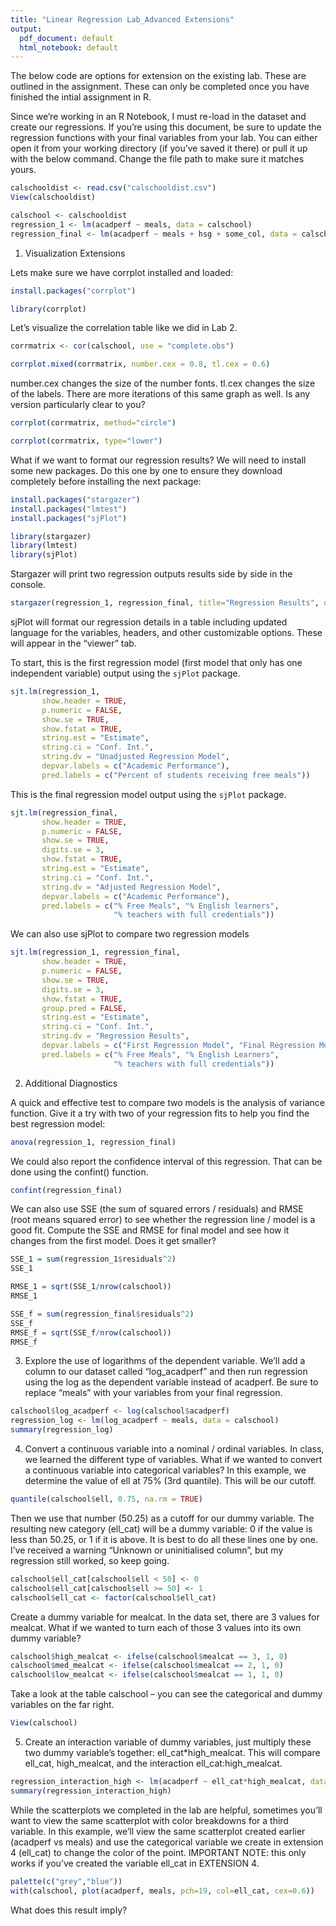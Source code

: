 ```yaml
---
title: "Linear Regression Lab_Advanced Extensions"
output:
  pdf_document: default
  html_notebook: default
---
```


The below code are options for extension on the existing lab. These are outlined in the assignment. 
These can only be completed once you have finished the intial assignment in R. 

Since we're working in an R Notebook, I must re-load in the dataset and create our regressions. If you're using this document, be sure to update the regression functions with your final variables from your lab. You can either open it from your working directory (if you've saved it there) or pull it up with the below command. Change the file path to make sure it matches yours. 

```r
calschooldist <- read.csv("calschooldist.csv")
View(calschooldist)

calschool <- calschooldist
regression_1 <- lm(acadperf ~ meals, data = calschool)
regression_final <- lm(acadperf ~ meals + hsg + some_col, data = calschool)
```

1. Visualization Extensions 

Lets make sure we have corrplot installed and loaded:

```r
install.packages("corrplot")
```

```r
library(corrplot)
```

Let's visualize the correlation table like we did in Lab 2. 

```r
corrmatrix <- cor(calschool, use = "complete.obs")
```

```r
corrplot.mixed(corrmatrix, number.cex = 0.8, tl.cex = 0.6)
```

number.cex changes the size of the number fonts. tl.cex changes the size of the labels.
There are more iterations of this same graph as well. Is any version particularly clear to you?

```r
corrplot(corrmatrix, method="circle") 
```

```r
corrplot(corrmatrix, type="lower")
```

What if we want to format our regression results? We will need to install some new packages. Do this one by one to ensure they download completely before installing the next package:

```r
install.packages("stargazer")
install.packages("lmtest")
install.packages("sjPlot")
```

```r
library(stargazer)
library(lmtest)
library(sjPlot)
```

Stargazer will print two regression outputs results side by side in the console.

```r
stargazer(regression_1, regression_final, title="Regression Results", dep.var.labels=c("Academic Performance"), type="text")
```

sjPlot will format our regression details in a table including updated language for the variables, headers, and other customizable options. These will appear in the "viewer" tab. 

To start, this is the first regression model (first model that only has one independent variable) output using the `sjPlot` package.

```r
sjt.lm(regression_1, 
       show.header = TRUE,
       p.numeric = FALSE,
       show.se = TRUE,
       show.fstat = TRUE, 
       string.est = "Estimate",
       string.ci = "Conf. Int.",
       string.dv = "Unadjusted Regression Model",
       depvar.labels = c("Academic Performance"),
       pred.labels = c("Percent of students receiving free meals"))
```

This is the final regression model output using the `sjPlot` package.

```r
sjt.lm(regression_final, 
       show.header = TRUE,
       p.numeric = FALSE,
       show.se = TRUE,
       digits.se = 3,
       show.fstat = TRUE, 
       string.est = "Estimate",
       string.ci = "Conf. Int.",
       string.dv = "Adjusted Regression Model",
       depvar.labels = c("Academic Performance"),
       pred.labels = c("% Free Meals", "% English learners",
                       "% teachers with full credentials"))
```

We can also use sjPlot to compare two regression models

```r
sjt.lm(regression_1, regression_final, 
       show.header = TRUE,
       p.numeric = FALSE,
       show.se = TRUE,
       digits.se = 3,
       show.fstat = TRUE, 
       group.pred = FALSE,
       string.est = "Estimate",
       string.ci = "Conf. Int.",
       string.dv = "Regression Results",
       depvar.labels = c("First Regression Model", "Final Regression Model"),
       pred.labels = c("% Free Meals", "% English Learners",
                       "% teachers with full credentials"))
```

2. Additional Diagnostics

A quick and effective test to compare two models is the analysis of variance function. Give it a try with two of your regression fits to help you find the best regression model:

```r
anova(regression_1, regression_final)
```

We could also report the confidence interval of this regression. That can be done using the confint() function. 

```r
confint(regression_final)
```

We can also use SSE (the sum of squared errors / residuals) and RMSE (root means squared error) to see whether the regression line / model is a good fit.
Compute the SSE and RMSE for final model and see how it changes from the first model. Does it get smaller?

```r
SSE_1 = sum(regression_1$residuals^2)
SSE_1

RMSE_1 = sqrt(SSE_1/nrow(calschool)) 
RMSE_1 
```

```r
SSE_f = sum(regression_final$residuals^2)
SSE_f
RMSE_f = sqrt(SSE_f/nrow(calschool))
RMSE_f
```

3. Explore the use of logarithms of the dependent variable. We'll add a column to our dataset called "log_acadperf" and then run regression using the log as the dependent variable instead of acadperf. Be sure to replace "meals" with your variables from your final regression. 

```r
calschool$log_acadperf <- log(calschool$acadperf)
regression_log <- lm(log_acadperf ~ meals, data = calschool)
summary(regression_log)
```

4. Convert a continuous variable into a nominal / ordinal variables. In class, we learned the different type of variables. What if we wanted to convert a continuous variable into categorical variables?
In this example, we determine the value of ell at 75% (3rd quantile). This will be our cutoff.

```r
quantile(calschool$ell, 0.75, na.rm = TRUE) 
```

Then we use that number (50.25) as a cutoff for our dummy variable. The resulting new category (ell_cat) will be a dummy variable: 0 if the value is less than 50.25, or 1 if it is above.
It is best to do all these lines one by one. I've received a warning "Unknown or uninitialised column", but my regression still worked, so keep going. 

```r
calschool$ell_cat[calschool$ell < 50] <- 0
calschool$ell_cat[calschool$ell >= 50] <- 1 
calschool$ell_cat <- factor(calschool$ell_cat) 
```

Create a dummy variable for mealcat. In the data set, there are 3 values for mealcat. What if we wanted to turn each of those 3 values into its own dummy variable?

```r
calschool$high_mealcat <- ifelse(calschool$mealcat == 3, 1, 0)
calschool$med_mealcat <- ifelse(calschool$mealcat == 2, 1, 0)
calschool$low_mealcat <- ifelse(calschool$mealcat == 1, 1, 0)
```

Take a look at the table calschool -- you can see the categorical and dummy variables on the far right. 

```r
View(calschool)
```

5. Create an interaction variable of dummy variables, just multiply these two dummy variable's together: ell_cat*high_mealcat. This will compare ell_cat, high_mealcat, and the interaction ell_cat:high_mealcat.

```r
regression_interaction_high <- lm(acadperf ~ ell_cat*high_mealcat, data = calschool)
summary(regression_interaction_high)
```

While the scatterplots we completed in the lab are helpful, sometimes you'll want to view the same scatterplot with color breakdowns for a third variable. In this example, we'll view the same scatterplot created earlier (acadperf vs meals) and use the categorical variable we create in extension 4 (ell_cat) to change the color of the point. 
IMPORTANT NOTE: this only works if you've created the variable ell_cat in EXTENSION 4. 

```r
palette(c("grey","blue"))
with(calschool, plot(acadperf, meals, pch=19, col=ell_cat, cex=0.6))
```

What does this result imply?   
